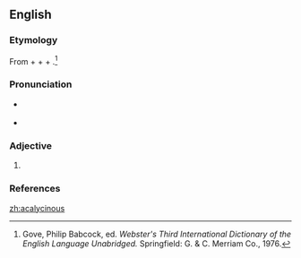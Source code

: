 ==English==

===Etymology===
From {{etyl|en}} {{term|a-||not|lang=en}} + {{etyl|la}} {{term|calyc||calyx|lang=la}} + {{etyl|en}} {{term|-ine|lang=en}} + {{term|-ous||possessing the qualities of|lang=en}}.<ref name=WI3>Gove, Philip Babcock, ed. ''Webster's Third International Dictionary of the English Language Unabridged.'' Springfield: G. & C. Merriam Co., 1976.</ref>

===Pronunciation===
*{{a|US}} {{IPA|/ˌeɪ.kəˈlɪs.n̩.əs/}}
* {{rhymes|ɪsənəs}}

===Adjective===
{{head|en|adjective}}

# {{alternate form of| acalycine}}

===References===
<references/>

[[zh:acalycinous]]